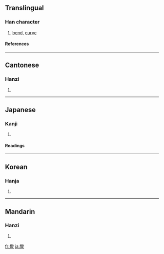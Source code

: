 {{see|弯}}

==Translingual==
===Han character===
{{Han char|rn=57|rad=弓|as=19|sn=22|four=2220<sub>7</sub>|canj=女火弓 (VFN)}}
# [[bend]], [[curve]]
====References====
{{Han ref|kx=0361.280|dkj=09904|dj=0680.060|hdz=21005.220|uh=5F4E|ud=24398|bh=C573|bd=50547}}
----
==Cantonese==
===Hanzi===
{{yue-hanzi|jyut=|y=waan1}}
# {{defn|Cantonese}}
----
==Japanese==
===Kanji===
{{ja-kanji|grade=|rs=弓19}}
# {{defn|Japanese}} 
====Readings====
{{ja-readings|on=[[わん]] (wan)|kun=[[ひく]] (hiku)}}
----
==Korean==
===Hanja===
{{ko-hanja|hangeul=만|eumhun=|rv=man|mr=man|y=man}}
# {{defn|Korean}}
----
==Mandarin==
===Hanzi===
{{cmn-hanzi|sim=弯|pin=[[wān]] ([[wan1]])|wg=wan<sup>1</sup>}}
# {{defn|Mandarin}}

[[fr:彎]]
[[ja:彎]]